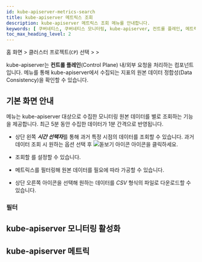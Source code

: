 ```yaml
---
id: kube-apiserver-metrics-search
title: kube-apiserver 메트릭스 조회
description: kube-apiserver 메트릭스 조회 메뉴를 안내합니다.
keywords: [ 쿠버네티스, 쿠버네티스 모니터링, kube-apiserver, 컨트롤 플레인, 메트릭스 조회 ]
toc_max_heading_level: 2
---
```


홈 화면 &gt; 클러스터 프로젝트(<code class='my'>CP</code>) 선택 &gt; <Cmdname sid="side_controlPlane" className="uitext" /> &gt; <Cmdname sid="side_kubeApiserverMetricsSearch" className="uitext" />


<K8skubeapiservercommon />

kube-apiserver는 **컨트롤 플레인**(Control Plane) 내/외부 요청을 처리하는 컴포넌트입니다. <Cmdname sid="side_kubeApiserverMetricsSearch" className="uitext" /> 메뉴를 통해 kube-apiserver에서 수집되는 지표의 원본 데이터 정합성(Data Consistency)을 확인할 수 있습니다. 

## 기본 화면 안내 

<ImgLang img='k8s-apiserver-metrics-search.png' desc='kube-apiserver 메트릭스 조회' />

<Cmdname sid="side_kubeApiserverMetricsSearch" className="uitext" /> 메뉴는 kube-apiserver 대상으로 수집한 모니터링 원본 데이터를 <Cmdname sid="category" className="uitext" />별로 조회하는 기능을 제공합니다. 최근 5분 동안 수집한 데이터가 1분 간격으로 반영됩니다.

* 상단 왼쪽 ***시간 선택자***를 통해 과거 특정 시점의 데이터를 조회할 수 있습니다. 과거 데이터 조회 시 원하는 옵션 선택 후 ![돋보기 아이콘](/img/ic-search-on-press.svg) <Cmdname sid="search" className="uitext" /> 아이콘을 클릭하세요.

* 조회할 <Cmdname sid="max_count" className="uitext" />를 설정할 수 있습니다. 

* 메트릭스를 필터링해 원본 데이터를 필요에 따라 가공할 수 있습니다. 

* 상단 오른쪽 <Cmdname sid="download" className="uitext" /> 아이콘을 선택해 원하는 데이터를 *CSV* 형식의 파일로 다운로드할 수 있습니다.

### 필터 


<K8slistfilter />

## kube-apiserver 모니터링 활성화 


<K8skubeapiservermonitoring />

## kube-apiserver 메트릭


<K8skubeapiservermetric />